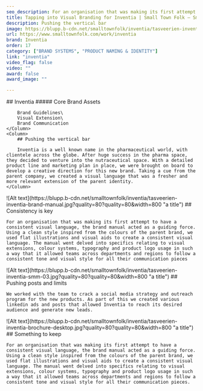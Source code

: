 ```yaml
---
seo_description: For an organisation that was making its first attempt to have a consistent visual language, we used flat illustrations and visual aids to create a consistent visual language.
title: Tapping into Visual Branding for Inventia | Small Town Folk — Small Town Folk
description: Pushing the vertical bar
image: https://blupp.b-cdn.net/smalltownfolk/inventia/tasveerien-inventia-cover-desktop.jpg?quality=80
url: https://www.smalltownfolk.com/work/inventia
brand: Inventia 
order: 17
category: ["BRAND SYSTEMS", "PRODUCT NAMING & IDENTITY"]
link: "inventia"
video_flag: false
video: ""
award: false
award_image: ""

---
```


<Column2>
    <Column>
        ## Inventia
        ##### Core Brand Assets


        Brand Guidelines\
        Visual Extension\
        Brand Communication
    </Column>
    <Column>  
        ## Pushing the vertical bar
        
        Inventia is a well known name in the pharmaceutical world, with clientele across the globe. After huge success in the pharma space, they decided to venture into the nutraceutical space. With a detailed product line and marketing plan in place, we were brought on board to develop a creative direction for this new brand. Taking a cue from the parent company, we created a visual language that was a fresher and more relevant extension of the parent identity.
    </Column>
</Column2>

<Column>
    ![Alt text](https://blupp.b-cdn.net/smalltownfolk/inventia/tasveerien-inventia-brand-manual.jpg?quality=80?quality=80&width=800 "a title") 
</Column>

<Column>
    ## Consistency is key

    For an organisation that was making its first attempt to have a consistent visual language, the brand manual acted as a guiding force. Using a clean style inspired from the colours of the parent brand, we used flat illustrations and visual aids to create a consistent visual language. The manual went delved into specifics relating to visual extensions, colour systems, typography and product logo usage in such a way that it allowed teams across departments and regions to follow a consistent tone and visual style for all their communication pieces
</Column>

<Column>
    ![Alt text](https://blupp.b-cdn.net/smalltownfolk/inventia/tasveerien-inventia-smm-03.jpg?quality=80?quality=80&width=800 "a title") 
</Column>

<Column>
    ## Pushing posts and limits

    We worked with the team to crack a social media strategy and outreach program for the new products. As part of this we created various linkedin ads and posts that allowed Inventia to reach its desired audience and generate new leads.
</Column>

<Column>
    ![Alt text](https://blupp.b-cdn.net/smalltownfolk/inventia/tasveerien-inventia-brochure-desktop.jpg?quality=80?quality=80&width=800 "a title") 
</Column>

<Column>
    ## Something to keep

    For an organisation that was making its first attempt to have a consistent visual language, the brand manual acted as a guiding force. Using a clean style inspired from the colours of the parent brand, we used flat illustrations and visual aids to create a consistent visual language. The manual went delved into specifics relating to visual extensions, colour systems, typography and product logo usage in such a way that it allowed teams across departments and regions to follow a consistent tone and visual style for all their communication pieces. 
</Column>
